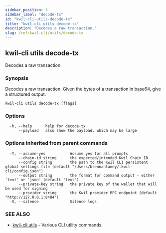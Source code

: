 ```yaml
---
sidebar_position: 3
sidebar_label: "decode-tx"
id: "kwil-cli-utils-decode-tx"
title: "kwil-cli utils decode-tx"
description: "Decodes a raw transaction."
slug: /ref/kwil-cli/utils/decode-tx
---
```


## kwil-cli utils decode-tx

Decodes a raw transaction.

### Synopsis

Decodes a raw transaction. Given the bytes of a transaction in base64, give a structured output.

```
kwil-cli utils decode-tx [flags]
```

### Options

```
  -h, --help      help for decode-tx
      --payload   also show the payload, which may be large
```

### Options inherited from parent commands

```
  -Y, --assume-yes           Assume yes for all prompts
      --chain-id string      the expected/intended Kwil Chain ID
      --config string        the path to the Kwil CLI persistent global settings file (default "/Users/brennanlamey/.kwil-cli/config.json")
      --output string        the format for command output - either 'text' or 'json' (default "text")
      --private-key string   the private key of the wallet that will be used for signing
      --provider string      the Kwil provider RPC endpoint (default "http://127.0.0.1:8484")
  -S, --silence              Silence logs
```

### SEE ALSO

* [kwil-cli utils](/docs/ref/kwil-cli/utils)	 - Various CLI utility commands.

